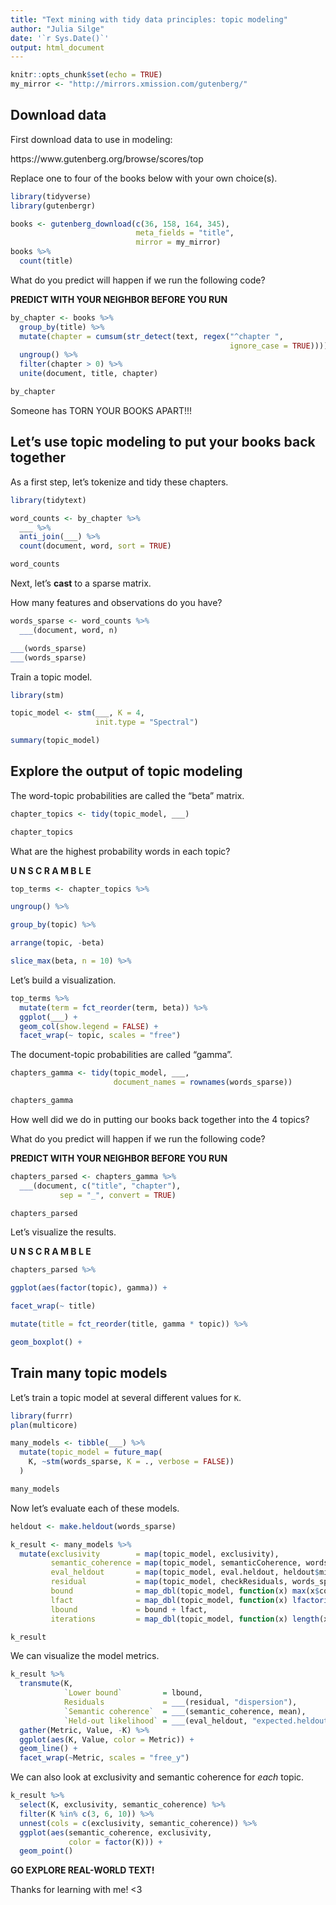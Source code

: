 ```yaml
---
title: "Text mining with tidy data principles: topic modeling"
author: "Julia Silge"
date: '`r Sys.Date()`'
output: html_document
---
```


```r
knitr::opts_chunk$set(echo = TRUE)
my_mirror <- "http://mirrors.xmission.com/gutenberg/"
```

## Download data

First download data to use in modeling:

https://www.gutenberg.org/browse/scores/top

Replace one to four of the books below with your own choice(s).

```r
library(tidyverse)
library(gutenbergr)

books <- gutenberg_download(c(36, 158, 164, 345),
                            meta_fields = "title",
                            mirror = my_mirror)
books %>%
  count(title)
```

What do you predict will happen if we run the following code?

**PREDICT WITH YOUR NEIGHBOR BEFORE YOU RUN**

```r
by_chapter <- books %>%
  group_by(title) %>%
  mutate(chapter = cumsum(str_detect(text, regex("^chapter ", 
                                                 ignore_case = TRUE)))) %>%
  ungroup() %>%
  filter(chapter > 0) %>%
  unite(document, title, chapter)

by_chapter
```

Someone has TORN YOUR BOOKS APART!!!

## Let's use topic modeling to put your books back together

As a first step, let's tokenize and tidy these chapters.

```r
library(tidytext)

word_counts <- by_chapter %>%
  ___ %>%
  anti_join(___) %>%
  count(document, word, sort = TRUE)

word_counts
```

Next, let's **cast** to a sparse matrix. 

How many features and observations do you have?

```r
words_sparse <- word_counts %>%
  ___(document, word, n)

___(words_sparse)
___(words_sparse)
```

Train a topic model.

```r
library(stm)

topic_model <- stm(___, K = 4, 
                   init.type = "Spectral")

summary(topic_model)
```

## Explore the output of topic modeling

The word-topic probabilities are called the "beta" matrix.

```r
chapter_topics <- tidy(topic_model, ___)

chapter_topics
```

What are the highest probability words in each topic?

**U N S C R A M B L E**

```r
top_terms <- chapter_topics %>%

ungroup() %>%

group_by(topic) %>%

arrange(topic, -beta)

slice_max(beta, n = 10) %>%
```

Let's build a visualization.

```r
top_terms %>%
  mutate(term = fct_reorder(term, beta)) %>%
  ggplot(___) +
  geom_col(show.legend = FALSE) +
  facet_wrap(~ topic, scales = "free")
```

The document-topic probabilities are called "gamma".

```r
chapters_gamma <- tidy(topic_model, ___,
                       document_names = rownames(words_sparse))

chapters_gamma
```

How well did we do in putting our books back together into the 4 topics?

What do you predict will happen if we run the following code?

**PREDICT WITH YOUR NEIGHBOR BEFORE YOU RUN**

```r
chapters_parsed <- chapters_gamma %>%
  ___(document, c("title", "chapter"), 
           sep = "_", convert = TRUE)

chapters_parsed
```

Let's visualize the results.

**U N S C R A M B L E**

```r
chapters_parsed %>%

ggplot(aes(factor(topic), gamma)) +

facet_wrap(~ title)

mutate(title = fct_reorder(title, gamma * topic)) %>%

geom_boxplot() +
```

## Train many topic models

Let's train a topic model at several different values for `K`.

```r
library(furrr)
plan(multicore)

many_models <- tibble(___) %>%
  mutate(topic_model = future_map(
    K, ~stm(words_sparse, K = ., verbose = FALSE))
  )

many_models
```

Now let's evaluate each of these models.

```r
heldout <- make.heldout(words_sparse)

k_result <- many_models %>%
  mutate(exclusivity        = map(topic_model, exclusivity),
         semantic_coherence = map(topic_model, semanticCoherence, words_sparse),
         eval_heldout       = map(topic_model, eval.heldout, heldout$missing),
         residual           = map(topic_model, checkResiduals, words_sparse),
         bound              = map_dbl(topic_model, function(x) max(x$convergence$bound)),
         lfact              = map_dbl(topic_model, function(x) lfactorial(x$settings$dim$K)),
         lbound             = bound + lfact,
         iterations         = map_dbl(topic_model, function(x) length(x$convergence$bound)))

k_result
```

We can visualize the model metrics.

```r
k_result %>%
  transmute(K,
            `Lower bound`         = lbound,
            Residuals             = ___(residual, "dispersion"),
            `Semantic coherence`  = ___(semantic_coherence, mean), 
            `Held-out likelihood` = ___(eval_heldout, "expected.heldout")) %>%  
  gather(Metric, Value, -K) %>%
  ggplot(aes(K, Value, color = Metric)) +
  geom_line() +
  facet_wrap(~Metric, scales = "free_y")
```

We can also look at exclusivity and semantic coherence for _each_ topic.

```r
k_result %>%
  select(K, exclusivity, semantic_coherence) %>%
  filter(K %in% c(3, 6, 10)) %>%
  unnest(cols = c(exclusivity, semantic_coherence)) %>%
  ggplot(aes(semantic_coherence, exclusivity, 
             color = factor(K))) +
  geom_point()
```


**GO EXPLORE REAL-WORLD TEXT!**

Thanks for learning with me! <3
